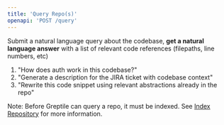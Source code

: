 ```yaml
---
title: 'Query Repo(s)'
openapi: 'POST /query'
---
```


Submit a natural language query about the codebase, **get a natural language answer** with a list of relevant code references (filepaths, line numbers, etc)

1. "How does auth work in this codebase?"
2. "Generate a description for the JIRA ticket with codebase context"
3. "Rewrite this code snippet using relevant abstractions already in the repo"

Note: Before Greptile can query a repo, it must be indexed. See [Index Repository](/api-reference/index) for more information.